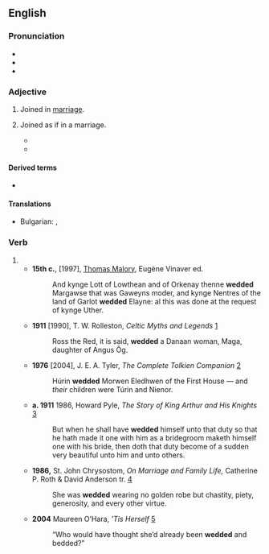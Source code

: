 ==English==

===Pronunciation===
* {{IPA|en|/ˈwɛdəd/}}
* {{audio|en|En-us-wedded.ogg|Audio (US)}}
* {{rhymes|en|ɛdəd|s=2}}

===Adjective===
{{en-adj|-}}

# {{lb|en|of a couple}} Joined in [[marriage]].
# Joined as if in a marriage.
#: {{ux|en|She was too '''wedded''' to the first thought that came into her mind to see that her second idea was better.}}
#* {{quote-journal|en|year=1960|month=November|author=P. Ransome-Wallis|title=Modern motive power of the German Federal Railway: Part Three|journal=Trains Illustrated|page=677|text=The future policy of the Bundesbahn in diesel traction is firmly '''wedded''' to high-speed engines with hydraulic transmissions, and has standardised on four&mdash;possibly five&mdash;types.}}
#*{{quote-web|en|September 22 2021|url=https://www.bbc.com/sport/football/58643421|author={{w|Guillem Balagué}}|work=BBC Sport|title=Barcelona: The toxic battle ripping apart a European giant|passage=So instead what we have now is a marriage of inconvenience - and it's fair to say that since then, the two haven't exactly walked hand in hand into the sunset to enjoy a life of '''wedded''' bliss.}}

====Derived terms====
* {{l|en|weddedness}}

====Translations====
{{trans-top|Joined in marriage}}
{{trans-mid}}
* Bulgarian: {{t+|bg|женен}}, {{t+|bg|омъжена}}
{{trans-bottom}}

{{trans-top|Joined as if in a marriage}}
{{trans-mid}}
{{trans-bottom}}

===Verb===
{{head|en|verb form}}

# {{en-past of|wed}}
#* '''15th c.''', [1997], [[w:Thomas Malory|Thomas Malory]], Eugène Vinaver ed.
#*: And kynge Lott of Lowthean and of Orkenay thenne '''wedded''' Margawse that was Gaweyns moder, and kynge Nentres of the land of Garlot '''wedded''' Elayne: al this was done at the request of kynge Uther.
#* '''1911''' [1990], T. W. Rolleston, ''Celtic Myths and Legends'' [http://books.google.com/books?hl=en&id=OcbAOkX1uRYC&pg=PA181&lpg=PA181&sig=55jgL7lmh-RoSHLCFwUE9Ak9TTM]
#*: Ross the Red, it is said, '''wedded''' a Danaan woman, Maga, daughter of Angus Ōg.
#* '''1976''' [2004], J. E. A. Tyler, ''The Complete Tolkien Companion'' [http://books.google.com/books?hl=en&id=lII4lt_MAmQC&pg=PA328&lpg=PA328&sig=1Xrj5Ba8WNVeXzclh60oQtpM3lE]
#*: Húrin '''wedded''' Morwen Eledhwen of the First House — and ''their'' children were Túrin and Nienor.
#* '''a. 1911''' 1986, Howard Pyle, ''The Story of King Arthur and His Knights'' [http://books.google.com/books?hl=en&id=vALiAcRyBcwC&pg=PA380&lpg=PA380&sig=hOThAAm-raql5gJhpMZzbU1P-T8]
#*: But when he shall have '''wedded''' himself unto that duty so that he hath made it one with him as a bridegroom maketh himself one with his bride, then doth that duty become of a sudden very beautiful unto him and unto others.
#* '''1986,''' St. John Chrysostom, ''On Marriage and Family Life,'' Catherine P. Roth & David Anderson tr. [http://books.google.com/books?hl=en&id=hbMtKk-kiLMC&pg=PA112&lpg=PA112&sig=GVHA-ol3fLhiSzro9HX7X4Rs4hE]
#*: She was '''wedded''' wearing no golden robe but chastity, piety, generosity, and every other virtue.
#* '''2004''' Maureen O’Hara, ''’Tis Herself'' [http://books.google.com/books?hl=en&id=_xBMo-UNCgMC&pg=PA36&lpg=PA36&sig=NfvJnZ59cPHM1_x5_61cDx1BVjg]
#*: “Who would have thought she’d already been '''wedded''' and bedded?”
